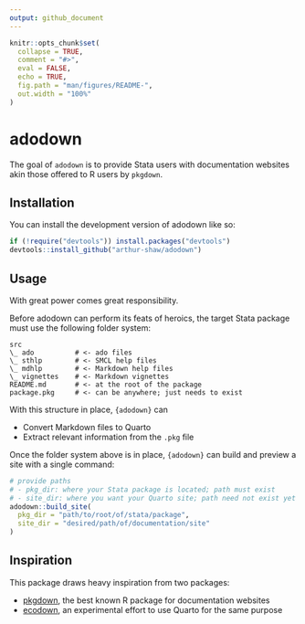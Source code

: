 ```yaml
---
output: github_document
---
```


<!-- README.md is generated from README.Rmd. Please edit that file -->

```r
knitr::opts_chunk$set(
  collapse = TRUE,
  comment = "#>",
  eval = FALSE,
  echo = TRUE,
  fig.path = "man/figures/README-",
  out.width = "100%"
)
```

# adodown

<!-- badges: start -->
<!-- badges: end -->

The goal of `adodown` is to provide Stata users with documentation websites akin those offered to R users by `pkgdown`.

## Installation

You can install the development version of adodown like so:

``` r
if (!require("devtools")) install.packages("devtools")
devtools::install_github("arthur-shaw/adodown")
```

## Usage

With great power comes great responsibility.

Before adodown can perform its feats of heroics, the target Stata package must use the following folder system:

```
src
\_ ado          # <- ado files
\_ sthlp        # <- SMCL help files
\_ mdhlp        # <- Markdown help files
\_ vignettes    # <- Markdown vignettes
README.md       # <- at the root of the package
package.pkg     # <- can be anywhere; just needs to exist
```

With this structure in place, `{adodown}` can

- Convert Markdown files to Quarto
- Extract relevant information from the `.pkg` file

Once the folder system above is in place, `{adodown}` can build and preview a site with a single command:

``` r
# provide paths
# - pkg_dir: where your Stata package is located; path must exist
# - site_dir: where you want your Quarto site; path need not exist yet
adodown::build_site(
  pkg_dir = "path/to/root/of/stata/package",
  site_dir = "desired/path/of/documentation/site"
)
```

## Inspiration

This package draws heavy inspiration from two packages:

- [pkgdown](https://github.com/r-lib/pkgdown/), the best known R package for documentation websites
- [ecodown](https://github.com/edgararuiz/ecodown), an experimental effort to use Quarto for the same purpose

